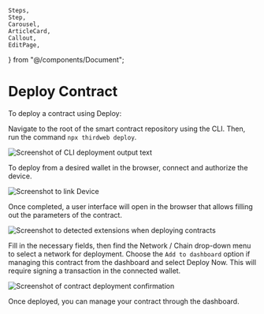 
	Steps,
	Step,
	Carousel,
	ArticleCard,
	Callout,
	EditPage,
} from "@/components/Document";


# Deploy Contract



To deploy a contract using Deploy:

<Steps>

<Step title="Run CLI">

Navigate to the root of the smart contract repository using the CLI. Then, run the command `npx thirdweb deploy`.
    
<Image
	src={deployCLI}
	alt="Screenshot of CLI deployment output text"
/>

</Step>

<Step title="Authorize device">
    
To deploy from a desired wallet in the browser, connect and authorize the device.
    
<Image
	src={linkDevice}
	alt="Screenshot to link Device"
/>

</Step>

<Step title="Fill parameter">
    
Once completed, a user interface will open in the browser that allows filling out the parameters of the contract.
    
<Image
	src={detectedExtensions}
	alt="Screenshot to detected extensions when deploying contracts"
/>

</Step>

<Step title="Select Options">
    
Fill in the necessary fields, then find the Network / Chain drop-down menu to select a network for deployment. Choose the `Add to dashboard` option if managing this contract from the dashboard and select Deploy Now. This will require signing a transaction in the connected wallet.
    
<Image
	src={deployContract}
	alt="Screenshot of contract deployment confirmation"
/>

</Step>

<Step title="Manage contract">
    
Once deployed, you can manage your contract through the dashboard.

</Step>

</Steps>